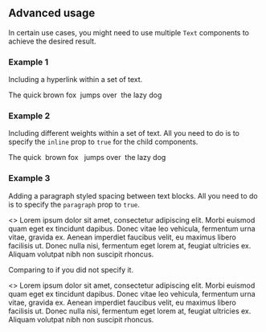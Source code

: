 
<Meta title="elements/Text/Advanced usage" />

## Advanced usage

In certain use cases, you might need to use multiple `Text` components to achieve the desired result.

### Example 1

Including a hyperlink within a set of text.

<Preview>
    <Text.Body>
        The quick brown fox&nbsp;
        <Text.Hyperlink.Default href="https://www.google.com">
            jumps over
        </Text.Hyperlink.Default>
        &nbsp;the lazy dog
    </Text.Body>
</Preview>

### Example 2

Including different weights within a set of text. All you need to do is to specify the `inline` prop
to `true` for the child components.

<Preview>
    <Text.Body>
        The quick&nbsp;
        <Text.Body weight="light" inline={true}>
            brown fox
        </Text.Body>&nbsp;
        <Text.Body weight="semibold" inline={true}>
            jumps over
        </Text.Body>
        &nbsp;the lazy dog
    </Text.Body>
</Preview>

### Example 3

Adding a paragraph styled spacing between text blocks. All you need to do is to specify the `paragraph` prop
to `true`.

<Preview>
    <>
        <Text.Body paragraph={true}>
            Lorem ipsum dolor sit amet, consectetur adipiscing elit. Morbi
            euismod quam eget ex tincidunt dapibus. Donec vitae leo vehicula,
            fermentum urna vitae, gravida ex.
        </Text.Body>
        <Text.Body paragraph={true}>
            Aenean imperdiet faucibus velit, eu maximus libero facilisis ut.
            Donec nulla nisi, fermentum eget lorem at, feugiat ultricies ex.
            Aliquam volutpat nibh non suscipit rhoncus.
        </Text.Body>
    </>
</Preview>

Comparing to if you did not specify it.

<Preview>
    <>
        <Text.Body>
            Lorem ipsum dolor sit amet, consectetur adipiscing elit. Morbi
            euismod quam eget ex tincidunt dapibus. Donec vitae leo vehicula,
            fermentum urna vitae, gravida ex.
        </Text.Body>
        <Text.Body>
            Aenean imperdiet faucibus velit, eu maximus libero facilisis ut.
            Donec nulla nisi, fermentum eget lorem at, feugiat ultricies ex.
            Aliquam volutpat nibh non suscipit rhoncus.
        </Text.Body>
    </>
</Preview>

